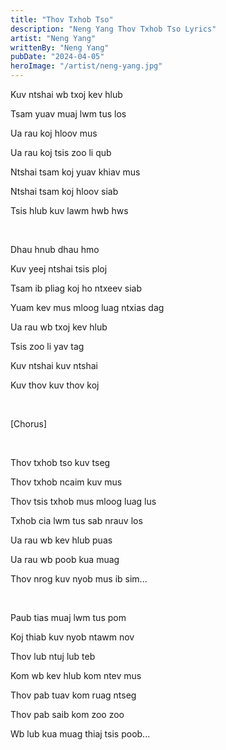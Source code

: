 ```yaml
---
title: "Thov Txhob Tso"
description: "Neng Yang Thov Txhob Tso Lyrics"
artist: "Neng Yang"
writtenBy: "Neng Yang"
pubDate: "2024-04-05"
heroImage: "/artist/neng-yang.jpg"
---
```


Kuv ntshai wb txoj kev hlub

Tsam yuav muaj lwm tus los

Ua rau koj hloov mus

Ua rau koj tsis zoo li qub

Ntshai tsam koj yuav khiav mus

Ntshai tsam koj hloov siab

Tsis hlub kuv lawm hwb hws

<br />

Dhau hnub dhau hmo

Kuv yeej ntshai tsis ploj

Tsam ib pliag koj ho ntxeev siab

Yuam kev mus mloog luag ntxias dag

Ua rau wb txoj kev hlub

Tsis zoo li yav tag

Kuv ntshai kuv ntshai

Kuv thov kuv thov koj

<br />

[Chorus]

<br />

Thov txhob tso kuv tseg

Thov txhob ncaim kuv mus

Thov tsis txhob mus mloog luag lus

Txhob cia lwm tus sab nrauv los

Ua rau wb kev hlub puas

Ua rau wb poob kua muag

Thov nrog kuv nyob mus ib sim...

<br />

Paub tias muaj lwm tus pom

Koj thiab kuv nyob ntawm nov

Thov lub ntuj lub teb

Kom wb kev hlub kom ntev mus

Thov pab tuav kom ruag ntseg

Thov pab saib kom zoo zoo

Wb lub kua muag thiaj tsis poob...
